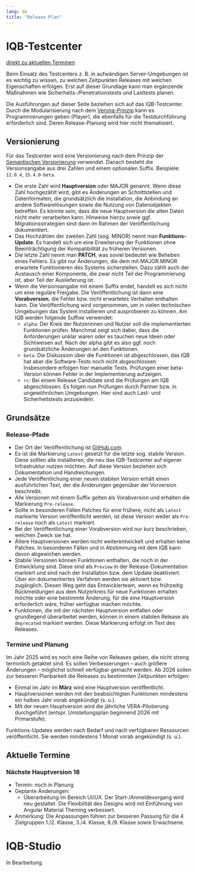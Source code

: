 ```yaml
---
lang: de
title: "Release Plan"
---
```


# IQB-Testcenter

[direkt zu aktuellen Terminen](#aktuelle-termine)

Beim Einsatz des Testcenters z. B. in aufwändigen Server-Umgebungen ist es wichtig zu wissen, zu welchen Zeitpunkten Releases mit welchen Eigenschaften erfolgen. Erst auf dieser Grundlage kann man ergänzende Maßnahmen wie Sicherheits-/Penetrationstests und Lasttests planen.

::: {.callout-note}
Die Ausführungen auf dieser Seite beziehen sich auf das IQB-Testcenter. Durch die Modularisierung nach dem [Verona-Prinzip](https://verona-interfaces.github.io/) kann es Programmierungen geben (Player), die ebenfalls für die Testdurchführung erforderlich sind. Deren Release-Planung wird hier nicht thematisiert.
:::

## Versionierung

Für das Testcenter wird eine Versionierung nach dem Prinzip der [Semantischen Versionierung](https://semver.org/lang/de/) verwendet. Danach besteht die Versionsangabe aus drei Zahlen und einem optionalen Suffix. Beispiele: `12.0.4`, `15.4.0-beta`.

* Die erste Zahl wird **Hauptversion** oder MAJOR genannt. Wenn diese Zahl hochgezählt wird, gibt es Änderungen an Schnittstellen und Datenformaten, die grundsätzlich die Installation, die Anbindung an andere Softwarelösungen sowie die Nutzung von Datenobjekten betreffen. Es könnte sein, dass die neue Hauptversion die alten Daten nicht mehr verarbeiten kann. Hinweise hierzu sowie ggf. Migrationsstrategien sind dann im Rahmen der Veröffentlichung dokumentiert.
* Das Hochzählen der zweiten Zahl (sog. MINOR) nennt man **Funktions-Update**. Es handelt sich um eine Erweiterung der Funktionen ohne Beeinträchtigung der Kompatibilität zu früheren Versionen.
* Die letzte Zahl nennt man **PATCH**, was soviel bedeutet wie Beheben eines Fehlers. Es gibt nur Änderungen, die dem mit MAJOR.MINOR erwartete Funktionieren des Systems sicherstellen. Dazu zählt auch der Austausch einer Komponente, die zwar nicht Teil der Programmierung ist, aber Teil der Auslieferung ist.
* Wenn die Versionsangabe mit einem Suffix endet, handelt es sich nicht um eine reguläre Freigabe. Die Veröffentlichung ist dann eine **Vorabversion**, die Fehler bzw. nicht erwartetes Verhalten enthalten kann. Die Veröffentlichung wird vorgenommen, um in vielen technischen Umgebungen das System installieren und ausprobieren zu können. Am IQB werden folgende Suffixe verwendet:
  - `alpha`: Der Kreis der Nutzerinnen und Nutzer soll die implementierten Funktionen prüfen. Manchmal zeigt sich dabei, dass die Anforderungen unklar waren oder es tauchen neue Ideen oder Sichtweisen auf. Nach der alpha gibt es also ggf. noch grundsätzliche Änderungen an den Funktionen.
  - `beta`: Die Diskussion über die Funktionen ist abgeschlossen, das IQB hat aber die Software-Tests noch nicht abgeschlossen. Insbesondere erfolgen hier manuelle Tests. Prüfungen einer beta-Version können Fehler in der Implementierung aufzeigen.
  - `rc`: Bei einem Release Candidate sind die Prüfungen am IQB abgeschlossen. Es folgen nun Prüfungen durch Partner bzw. in ungewöhnlichen Umgebungen. Hier sind auch Last- und Sicherheitstests anzusiedeln.

## Grundsätze

### Release-Pfade

* Der Ort der Veröffentlichung ist [GitHub.com](https://github.com/iqb-berlin/testcenter/releases).
* Es ist die Markierung `Latest` gesetzt für die letzte sog. stabile Version. Diese sollten alle installieren, die neu das IQB-Testcenter auf eigener Infrastruktur nutzen möchten. Auf diese Version beziehen sich Dokumentation und Handreichungen.
* Jede Veröffentlichung einer neuen stabilen Version erhält einen ausführlichen Text, der die Änderungen gegenüber der Vorversion beschreibt.
* Alle Versionen mit einem Suffix gelten als Vorabversion und erhalten die Markierung `Pre-release`.
* Sollte in besonderen Fällen Patches für eine frühere, nicht als `Latest` markierte Version veröffentlicht werden, ist diese Version weder als `Pre-release` noch als `Latest` markiert.
* Bei der Veröffentlichung einer Vorabversion wird nur kurz beschrieben, welchen Zweck sie hat.
* Ältere Hauptversionen werden nicht weiterentwickelt und erhalten keine Patches. In besonderen Fällen und in Abstimmung mit dem IQB kann davon abgewichen werden.
* Stabile Versionen können Funktionen enthalten, die noch in der Entwicklung sind. Diese sind als `Preview` in der Release-Dokumentation markiert und sind nach der Installation bzw. dem Update deaktiviert. Über ein dokumentiertes Verfahren werden sie aktiviert bzw. zugänglich. Diesen Weg geht das Entwicklerteam, wenn es frühzeitig Rückmeldungen aus dem Nutzerkreis für neue Funktionen erhalten möchte oder eine bestimmte Änderung, für die eine Hauptversion erforderlich wäre, früher verfügbar machen möchte.
* Funktionen, die mit der nächsten Hauptversion entfallen oder grundlegend überarbeitet werden, können in einem stabilen Release als `deprecated` markiert werden. Diese Markierung erfolgt im Text des Releases.

### Termine und Planung

Im Jahr 2025 wird es noch eine Reihe von Releases geben, die nicht streng terminlich getaktet sind. Es sollen Verbesserungen -- auch größere Änderungen -- möglichst schnell verfügbar gemacht werden. Ab 2026 sollen zur besseren Planbarkeit die Releases zu bestimmten Zeitpunkten erfolgen:

* Einmal im Jahr im **März** wird eine Hauptversion veröffentlicht.
* Hauptversionen werden mit den beabsichtigten Funktionen mindestens ein halbes Jahr vorab angekündigt (s. u.).
* Mit der neuen Hauptversion wird die jährliche VERA-Pilotierung durchgeführt (entspr. Umstellungsplan beginnend 2026 mit Primarstufe).

Funktions-Updates werden nach Bedarf und nach verfügbaren Ressourcen veröffentlicht. Sie werden mindestens 1 Monat vorab angekündigt (s. u.).

## Aktuelle Termine

### Nächste Hauptversion 18

* Termin: noch in Planung
* Geplante Änderungen:
  - Überarbeitung im Bereich UI/UX. Der Start-/Anmeldevorgang wird neu gestaltet. Die Flexibilität des Designs wird mit Einführung von Angular Material Theming verbessert.
* Anmerkung: Die Anpassungen führen zur besseren Passung für die 4 Zielgruppen 1./2. Klasse, 3./4. Klasse, 8./9. Klasse sowie Erwachsene.

# IQB-Studio

::: {.callout-note}
In Bearbeitung.
:::